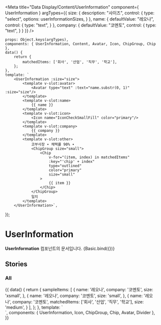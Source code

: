
<Meta
    title="Data Display/Content/UserInformation"
    component={ UserInformation }
    argTypes={{
        size: {
            description: "사이즈",
            control: {
                type: "select",
                options: userInformationSizes,
            }
        },
        name: {
            defaultValue: "레오나",
            control: {
                type: "text",
            }
        },
        company: {
            defaultValue: "코멘토",
            control: {
                type: "text",
            }
        }
    }}
/>

    props: Object.keys(argTypes),
    components: { UserInformation, Content, Avatar, Icon, ChipGroup, Chip },
    data() {
        return {
            matchedItems: ['회사', '산업', '직무', '학교'],
        };
    },
    template: `
        <UserInformation :size="size">
            <template v-slot:avatar>
                <Avatar type="text" :text="name.substr(0, 1)" :size="size"/>
            </template>
            <template v-slot:name>
                {{ name }}
            </template>
            <template v-slot:icon>
                <Icon name="IconCheckSmallFill" color="primary"/>
            </template>
            <template v-slot:company>
                {{ company }}
            </template>
            <template v-slot:other>
                코부사장 ∙ 채택률 90% ∙
                <ChipGroup size="small">
                    <Chip
                        v-for="(item, index) in matchedItems"
                        :key="'chip' + index"
                        type="outlined"
                        color="primary"
                        size="small"
                    >
                        {{ item }}
                    </Chip>
                </ChipGroup>
                일치
            </template>
        </UserInformation>`,
});

# UserInformation

**UserInformation** 컴포넌트의 문서입니다.
<Story name="Basic" height="100px">
    {Basic.bind({})}
</Story>

<ArgsTable story="Basic" />


## Stories
### All
<Canvas>
    <Story name="All" height="100px">
        {{
            data() {
                return {
                    sampleItems: [
                        {
                            name: '레오나',
                            company: '코멘토',
                            size: 'xsmall',
                        },
                        {
                            name: '레오나',
                            company: '코멘토',
                            size: 'small',
                        },
                        {
                            name: '레오나',
                            company: '코멘토',
                            matchedItems: ['회사', '산업', '직무', '학교'],
                            size: 'medium',
                        }
                    ],
                };
            },
            template: `
                <div>
                    <template v-for="({name, company, matchedItems, size}, index) in sampleItems">
                        <UserInformation :size="size" :key="'user-information' + index">
                            <template v-slot:avatar>
                                <Avatar type="text" :text="name.substr(0, 1)" :size="size"/>
                            </template>
                            <template v-slot:name>
                                {{ name }}
                            </template>
                            <template v-slot:icon>
                                <Icon name="IconCheckSmallFill" color="primary"/>
                            </template>
                            <template v-slot:company>
                                {{ company }}
                            </template>
                            <template v-slot:other>
                                코부사장 ∙ 채택률 90% ∙
                                <ChipGroup size="small">
                                    <Chip
                                        v-for="(item, index) in matchedItems"
                                        :key="'chip' + index"
                                        type="outlined"
                                        color="primary"
                                        size="small"
                                    >
                                        {{ item }}
                                    </Chip>
                                </ChipGroup>
                                일치
                            </template>
                        </UserInformation>
                        <Divider :key="'divider' + index" class="my-8" />
                    </template>
                </div>
            `,
            components: { UserInformation, Icon, ChipGroup, Chip, Avatar, Divider },
        }}
    </Story>
</Canvas>

